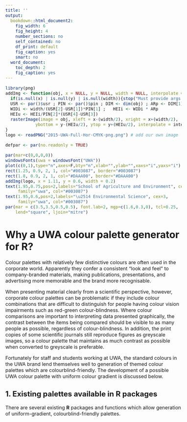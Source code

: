 ```yaml
---
title: ''
output:
  bookdown::html_document2:
    fig_width: 6
    fig_height: 4
    number_sections: no
    self_contained: no
    df_print: default
    fig_caption: yes
    smart: no
  word_document:
    toc_depth: 2
    fig_caption: yes
---
```



<style type="text/css">
  body{
  font-size: 12pt;
}
</style>

```r
library(png)
addImg <- function(obj, x = NULL, y = NULL, width = NULL, interpolate = TRUE){
  if(is.null(x) | is.null(y) | is.null(width)){stop("Must provide args 'x', 'y', and 'width'")}
  USR <- par()$usr ; PIN <- par()$pin ; DIM <- dim(obj) ; ARp <- DIM[1]/DIM[2]
  WIDi <- width/(USR[2]-USR[1])*PIN[1] ;   HEIi <- WIDi * ARp 
  HEIu <- HEIi/PIN[2]*(USR[4]-USR[3]) 
  rasterImage(image = obj, xleft = x-(width/2), xright = x+(width/2),
            ybottom = y-(HEIu/2), ytop = y+(HEIu/2), interpolate = interpolate)
}
logo <- readPNG("2015-UWA-Full-Hor-CMYK-png.png") # add our own image
```

```r
defpar <- par(no.readonly = TRUE)
```

```r
par(mar=c(0,0,0,0))
windowsFonts(uwa = windowsFont("UWA"))
plot(c(0,1),type="n",axes=F,bty="n",xlab="",ylab="",xaxs="i",yaxs="i")
rect(1.25, 0.9, 2, 1, col="#003087", border="#003087")
rect(1.8, 0.9, 2, 1, col="#DAAA00", border="#DAAA00")
addImg(logo, x = 1.11, y = 0.6, width = 0.2)
text(1.95,0.75,pos=2,labels="School of Agriculture and Environment", cex=3,
     family="uwa", col="#003087")
text(1.95,0.6,pos=2,labels="\u2514 Environmental Science", cex=3,
     family="uwa", col="#003087")
par(mar = c(3.5,3.5,0.5,0.5), font.lab=2, mgp=c(1.6,0.3,0), tcl=0.25, 
    lend="square", ljoin="mitre")
```

# Why a UWA colour palette generator for **R**?

Colour palettes with relatively few distinctive colours are often used in the
corporate world. Apparently they confer a consistent "look and feel" to
company-branded materials, making publications, presentations, and advertising
more memorable and the brand more recognisable.

When presenting material clearly from a scientific perspective, however,
corporate colour palettes can be problematic if they include colour combinations
that are difficult to distinguish for people having colour vision impairments
such as red-green colour-blindness. Where colour comparisons are important to
interpreting data presented graphically, the contrast between the items being
compared should be visible to as many people as possible, regardless of
colour-blindness. In addition, the print copies of some scientific journals
still reproduce figures as greyscale images, so a colour palette that maintains
as much contrast as possible when converted to greyscale is preferable.

Fortunately for staff and students working at UWA, the standard colours in the
UWA brand lend themselves well to generation of themed colour palettes which are
colourblind-friendly. The development of a possible UWA colour palette with
uniform colour gradient is discussed below.

## 1. Existing palettes available in **R** packages

There are several existing **R** packages and functions which allow generation of uniform-gradient, colourblind-friendly palettes.
